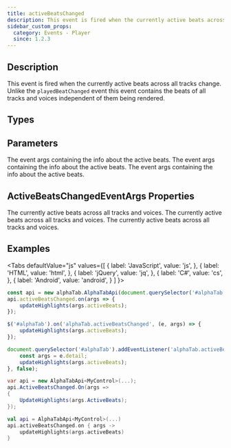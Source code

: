 ```yaml
---
title: activeBeatsChanged
description: This event is fired when the currently active beats across all tracks change.
sidebar_custom_props:
  category: Events - Player
  since: 1.2.3
---
```


<SinceBadge since="1.2.3" />


## Description
This event is fired when the currently active beats across all tracks change. Unlike the `playedBeatChanged` event
this event contains the beats of all tracks and voices independent of them being rendered.

<EventDescription />

## Types

<TypeTable>
    <TypeRow type="js" name="function(activeBeatsChangedEventArgs)" />    
    <TypeRow type="net" name="Action<AlphaTab.Synth.ActiveBeatsChangedEventArgs>" />    
    <TypeRow type="android" name="(args : AlphaTab.Synth.ActiveBeatsChangedEventArgs) -> Unit" />    
</TypeTable>

## Parameters

<ParameterTable>
    <ParameterRow platform="js" name="beat" type="alphaTab.synth.ActiveBeatsChangedEventArgs">
        The event args containing the info about the active beats. 
    </ParameterRow>    
    <ParameterRow platform="net" name="beat" type="AlphaTab.Synth.ActiveBeatsChangedEventArgs">
        The event args containing the info about the active beats.
    </ParameterRow>
    <ParameterRow platform="android" name="beat" type="alphaTab.synth.ActiveBeatsChangedEventArgs">
        The event args containing the info about the active beats.
    </ParameterRow>
</ParameterTable>

## ActiveBeatsChangedEventArgs Properties

<ParameterTable>
    <ParameterRow platform="js" name="activeBeats" type="alphaTab.model.Beat[]">
        The currently active beats across all tracks and voices.
    </ParameterRow>
    <ParameterRow platform="net" name="ActiveBeats" type="IList<AlphaTab.Model.Beat>">
        The currently active beats across all tracks and voices.
    </ParameterRow>
    <ParameterRow platform="android" name="activeBeats" type="alphaTab.collections.List<alphaTab.model.Beat>">
        The currently active beats across all tracks and voices.
    </ParameterRow>
</ParameterTable>

## Examples

<Tabs
  defaultValue="js"
  values={[
    { label: 'JavaScript', value: 'js', },
    { label: 'HTML', value: 'html', },
    { label: 'jQuery', value: 'jq', },
    { label: 'C#', value: 'cs', },
    { label: 'Android', value: 'android', }
  ]
}>
<TabItem value="js">

```js
const api = new alphaTab.AlphaTabApi(document.querySelector('#alphaTab'));
api.activeBeatsChanged.on(args => {
    updateHighlights(args.activeBeats);
});
```

</TabItem>
<TabItem value="jq">

```js
$('#alphaTab').on('alphaTab.activeBeatsChanged', (e, args) => {
    updateHighlights(args.activeBeats);
});
```

</TabItem>
<TabItem value="html">

```js
document.querySelector('#alphaTab').addEventListener('alphaTab.activeBeatsChanged', (e) => {
    const args = e.detail;
    updateHighlights(args.activeBeats);
}, false);
```

</TabItem>
<TabItem value="cs">

```cs
var api = new AlphaTabApi<MyControl>(...);
api.ActiveBeatsChanged.On(args => 
{
    UpdateHighlights(args.ActiveBeats);
});
```

</TabItem>
<TabItem value="android">

```kotlin
val api = AlphaTabApi<MyControl>(...)
api.activeBeatsChanged.on { args ->
    updateHighlights(args.activeBeats)
}
```

</TabItem>
</Tabs>